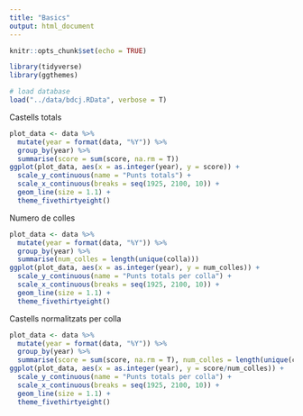 ```yaml
---
title: "Basics"
output: html_document
---
```


```r
knitr::opts_chunk$set(echo = TRUE)

library(tidyverse)
library(ggthemes)

# load database 
load("../data/bdcj.RData", verbose = T)
```
Castells totals

```r
plot_data <- data %>%
  mutate(year = format(data, "%Y")) %>%
  group_by(year) %>%
  summarise(score = sum(score, na.rm = T))
ggplot(plot_data, aes(x = as.integer(year), y = score)) + 
  scale_y_continuous(name = "Punts totals") +
  scale_x_continuous(breaks = seq(1925, 2100, 10)) +
  geom_line(size = 1.1) +
  theme_fivethirtyeight()
```

Numero de colles

```r
plot_data <- data %>%
  mutate(year = format(data, "%Y")) %>%
  group_by(year) %>%
  summarise(num_colles = length(unique(colla)))
ggplot(plot_data, aes(x = as.integer(year), y = num_colles)) + 
  scale_y_continuous(name = "Punts totals per colla") +
  scale_x_continuous(breaks = seq(1925, 2100, 10)) +
  geom_line(size = 1.1) +
  theme_fivethirtyeight()
```
Castells normalitzats per colla

```r
plot_data <- data %>%
  mutate(year = format(data, "%Y")) %>%
  group_by(year) %>%
  summarise(score = sum(score, na.rm = T), num_colles = length(unique(colla)))
ggplot(plot_data, aes(x = as.integer(year), y = score/num_colles)) + 
  scale_y_continuous(name = "Punts totals per colla") +
  scale_x_continuous(breaks = seq(1925, 2100, 10)) +
  geom_line(size = 1.1) +
  theme_fivethirtyeight()
```
